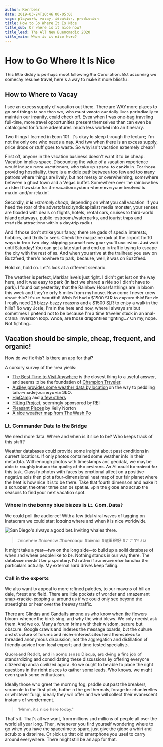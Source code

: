 ```yaml
---
author: Kerrbear
date: 2019-03-24T10:46:00-05:00
tags: playwork, vacay, ideation, prediction
title: How to Go Where It Is Nice
title_sub: Or where is it nice now?
title_lead: The All New Buenomadic 2020
title_main: When is it nice here?
---
```


# How to Go Where It Is Nice

This little diddy is perhaps moot following the Coronation. But assuming we
someday resume travel, here's a way to make it more blissful.<!--more-->

## How to Where to Vacay

I see an excess supply of vacation out there. There are WAY more places to go and things to see than we, who must vacate our daily lives periodically to maintain our insanity, could check off. Even when I was one-bag traveling full-time, more travel opportunities present themselves than can even be catalogued for future adventures, much less worked into an itinerary.

Two things I learned in Econ 101. It's okay to sleep through the lecture; I'm not the only one who needs a nap. And two when there is an excess supply, price drops or stuff goes to waste. So why isn't vacation extremely cheap?

First off, anyone in the vacation business doesn't want it to be cheap. Vacation implies space. Discounting the value of a vacation experience would induce more vacationers, who take up space, to cankle in. For those providing hospitality, there is a middle path between too few and too many patrons where things are lively, but not messy or overwhelming; somewhere between a ghost town and a Vegas buffet. Somewhere over the rainbow lies an ideal flowstate for the vacation system where everyone involved is maxin' and/or relaxin'.

Secondly, _it **is** extremely cheap_, depending on what you call vacation. If you heed the roar of the advertofascisyndicapitalist media monster, your senses are flooded with deals on flights, hotels, rental cars, cruises to third-world island getaways, public restrooms/waterparks, and tourist traps and roadside attractions within a day-trip radius.

And if those don't strike your fancy, there are gads of special interests, hobbies, and thrills to seek. Check the magazine rack at the airport for 10 ways to free-two-day-shipping yourself new gear you'll use twice. Just wait until Saturday! You can get a late start and end up in traffic trying to escape the city with the rest of us. And when you arrive at the trailhead you saw on Buzzfeed, there's nowhere to park, because, well, it was on Buzzfeed.

Hold on, hold on. Let's look at a different scenario.

The weather is perfect, Marklar levels just right. I didn't get lost on the way here, and it was easy to park (in fact we shared a ride so I didn't have to park). I found out yesterday that the Rainbow Hoosefarthings are in bloom this week and they're only 5 miles from my house. How come I never knew about this? It's so beautiful! Wish I'd had a $1500 SLR to capture this! But do I really need 25 bizzy-buzzy reasons and a $1500 SLR to enjoy a walk in the hills? No way Josie, I'm in the here and now, where I always am but sometimes I pretend not to be because I'm a time traveler stuck in an anal-cranial inversion loop. Whoa, are those dragonflies fighting...? Oh my, nope. Not fighting...

## Vacation should be simple, cheap, frequent, and organic!

How do we fix this? Is there an app for that?

A cursory survey of the area yields:

- [The Best Time to Visit
  Anywhere](https://decisiondata.org/the-best-time-to-visit-anywhere/) is the closest thing to a useful answer, and seems to be the
  foundation of [Champion Traveler](https://championtraveler.com/travel-weather-map/).
- [Audley provides some weather data by location](https://www.audleytravel.com/us/new-zealand/best-time-to-visit) on the way to peddling tailor-made journeys via SEO.
- [HipCamp](https://www.hipcamp.com/ 'HipCamp') and [a few others](https://www.fatherly.com/gear/airbnb-for-campers/ 'AirBnB for campers')
- [Hiking Project](https://www.hikingproject.com/ 'REI has a Hiking Project'), seemingly sponsored by REI
- [Pleasant Places](https://kellegous.com/j/2014/02/03/pleasant-places/) by Kelly Norton
- [A nice weather map from The Wash Po](https://www.washingtonpost.com/news/capital-weather-gang/wp/2018/08/07/the-united-states-of-nice-days-heres-where-and-when-to-find-the-nations-most-frequent-ideal-weather/?noredirect=on&utm_term=.11029fac0d9e 'WashPo NiceHere')

### Lt. Commander Data to the Bridge

We need more data. Where and when is it nice to be? Who keeps track of this stuff?

Weather databases could provide some insight about past conditions in current locations. If only photos contained some weather info in their metadata. With enough photos with timestamps and geodata, we may be able to roughly induce the quality of the environs. An AI could be trained for this task. Classify photos with faces by emotional affect on a positive-negative axis then plot a four-dimensional heat map of our fair planet where the heat is how nice it is to be there. Take that fourth dimension and make it a scrubber, the other three can be spatial. Spin the globe and scrub the seasons to find your next vacation spot.

### Where in the bonny blue blazes is Lt. Com. Data?

We could poll the audience! With a few ~~tidal~~ viral waves of tagging on Instagram we could start logging where and when it is nice worldwide.

![San Diego's always a good bet. Inviting whales there.](/uploads/pleasant-places-sd.png)

> #nicehere #nicenow #buenoaqui #bienici #这里很好 #ここでいい

It might take a year—two on the long side—to build up a solid database of when and where people like to be. Nothing stands in our way there. The database needn't be proprietary. I'd rather if someone else handles the particulars actually. My external hard drives keep failing.

### Call in the experts

We also want to appeal to more refined palettes, to our mavens of hill an dale, forest and field. There are little pockets of wonder and amazement snap-crackle-popping all around us if we could only see beyond the streetlights or hear over the freeway traffic.

There are Glindas and Gandalfs among us who know when the flowers bloom, whence the birds sing, and why the wind blows. We only needst ask them. And we do. Many a forum brims with their wisdom, secure but obscure. Google crawls and indexes the message boards, but the culture and structure of forums and niche-interest sites lend themselves to threaded anonymous discussion, not the aggregation and distillation of friendly advice from local experts and time-tested specialists.

Quora and Reddit, and in some sense Disqus, are doing a fine job of standardizing and consolidating these discussions by offering everyone citizenship and a civilized agora. So we ought to be able to place the right questions in the right places to gather some leads. Who knows, we might even spark some enthusiasm.

Ideally those who greet the morning fog, paddle out past the breakers, scramble to the first pitch, bathe in the geothermals, forage for chanterelles or whatever fungi, ideally they will offer and we will collect their evanescent instants of wonderment.

> "Mmm, it's nice here today."

That's it. That's all we want, from millions and millions of people all over the world all year long. Then, whenever you find yourself wondering where to go when you have the spacetime to spare, just give the globe a whirl and scrub to a datetime. Or pick up that old smartphone you used to carry around everywhere. There might still be an app for that.
